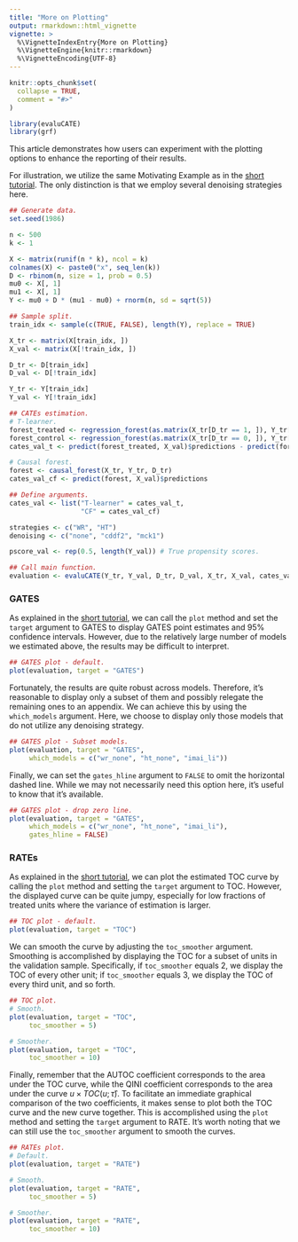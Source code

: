 ```yaml
---
title: "More on Plotting"
output: rmarkdown::html_vignette
vignette: >
  %\VignetteIndexEntry{More on Plotting}
  %\VignetteEngine{knitr::rmarkdown}
  %\VignetteEncoding{UTF-8}
---
```


```r
knitr::opts_chunk$set(
  collapse = TRUE,
  comment = "#>"
)

library(evaluCATE)
library(grf)
```

This article demonstrates how users can experiment with the plotting options to enhance the reporting of their results.


For illustration, we utilize the same Motivating Example as in the [short tutorial](https://riccardo-df.github.io/evaluCATE/articles/evaluCATE-short-tutorial.html). The only distinction is that we employ several denoising strategies here.

```r
## Generate data.
set.seed(1986)

n <- 500
k <- 1

X <- matrix(runif(n * k), ncol = k)
colnames(X) <- paste0("x", seq_len(k))
D <- rbinom(n, size = 1, prob = 0.5)
mu0 <- X[, 1]
mu1 <- X[, 1]
Y <- mu0 + D * (mu1 - mu0) + rnorm(n, sd = sqrt(5))

## Sample split.
train_idx <- sample(c(TRUE, FALSE), length(Y), replace = TRUE)

X_tr <- matrix(X[train_idx, ])
X_val <- matrix(X[!train_idx, ])

D_tr <- D[train_idx]
D_val <- D[!train_idx]

Y_tr <- Y[train_idx]
Y_val <- Y[!train_idx]

## CATEs estimation.
# T-learner.
forest_treated <- regression_forest(as.matrix(X_tr[D_tr == 1, ]), Y_tr[D_tr == 1])
forest_control <- regression_forest(as.matrix(X_tr[D_tr == 0, ]), Y_tr[D_tr == 0])
cates_val_t <- predict(forest_treated, X_val)$predictions - predict(forest_control, X_val)$predictions 

# Causal forest.
forest <- causal_forest(X_tr, Y_tr, D_tr) 
cates_val_cf <- predict(forest, X_val)$predictions 

## Define arguments.
cates_val <- list("T-learner" = cates_val_t,
                  "CF" = cates_val_cf)

strategies <- c("WR", "HT")
denoising <- c("none", "cddf2", "mck1")

pscore_val <- rep(0.5, length(Y_val)) # True propensity scores.

## Call main function.
evaluation <- evaluCATE(Y_tr, Y_val, D_tr, D_val, X_tr, X_val, cates_val, strategies = strategies, denoising = denoising, pscore_val = pscore_val, verbose = FALSE)
```

### GATES
As explained in the [short tutorial](https://riccardo-df.github.io/evaluCATE/articles/evaluCATE-short-tutorial.html), we can call the `plot` method and set the `target` argument to GATES to display GATES point estimates and 95% confidence intervals. However, due to the relatively large number of models we estimated above, the results may be difficult to interpret.

```r
## GATES plot - default.
plot(evaluation, target = "GATES")
```

Fortunately, the results are quite robust across models. Therefore, it's reasonable to display only a subset of them and possibly relegate the remaining ones to an appendix. We can achieve this by using the `which_models` argument. Here, we choose to display only those models that do not utilize any denoising strategy.

```r
## GATES plot - Subset models.
plot(evaluation, target = "GATES", 
     which_models = c("wr_none", "ht_none", "imai_li"))
```

Finally, we can set the `gates_hline` argument to `FALSE` to omit the horizontal dashed line. While we may not necessarily need this option here, it's useful to know that it's available.

```r
## GATES plot - drop zero line.
plot(evaluation, target = "GATES", 
     which_models = c("wr_none", "ht_none", "imai_li"), 
     gates_hline = FALSE)
```

### RATEs
As explained in the [short tutorial](https://riccardo-df.github.io/evaluCATE/articles/evaluCATE-short-tutorial.html), we can plot the estimated TOC curve by calling the `plot` method and setting the `target` argument to TOC. However, the displayed curve can be quite jumpy, especially for low fractions of treated units where the variance of estimation is larger.

```r
## TOC plot - default.
plot(evaluation, target = "TOC")
```

We can smooth the curve by adjusting the `toc_smoother` argument. Smoothing is accomplished by displaying the TOC for a subset of units in the validation sample. Specifically, if `toc_smoother` equals 2, we display the TOC of every other unit; if `toc_smoother` equals 3, we display the TOC of every third unit, and so forth.

```r
## TOC plot.
# Smooth.
plot(evaluation, target = "TOC", 
     toc_smoother = 5)

# Smoother.
plot(evaluation, target = "TOC", 
     toc_smoother = 10)
```

Finally, remember that the AUTOC coefficient corresponds to the area under the TOC curve, while the QINI coefficient corresponds to the area under the curve $u \times TOC (u; \hat{\tau})$. To facilitate an immediate graphical comparison of the two coefficients, it makes sense to plot both the TOC curve and the new curve together. This is accomplished using the `plot` method and setting the `target` argument to RATE. It's worth noting that we can still use the `toc_smoother` argument to smooth the curves.


```r
## RATEs plot.
# Default.
plot(evaluation, target = "RATE")

# Smooth.
plot(evaluation, target = "RATE", 
     toc_smoother = 5)

# Smoother.
plot(evaluation, target = "RATE", 
     toc_smoother = 10)
```
